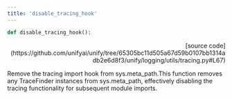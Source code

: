 ```yaml
---
title: 'disable_tracing_hook'
---
```


```python
def disable_tracing_hook():
```

<p align="right">[source code](https://github.com/unifyai/unify/tree/65305bc11d505a67d59b0107bb1314adb2e6d8f3/unify/logging/utils/tracing.py#L67)</p>

Remove the tracing import hook from sys.meta_path.This function removes any TraceFinder instances from sys.meta_path, effectively
disabling the tracing functionality for subsequent module imports.